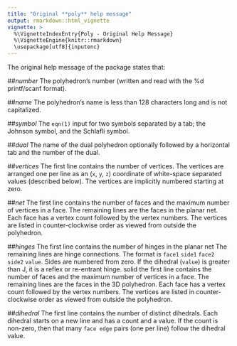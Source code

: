 ```yaml
---
title: "Original **poly** help message"
output: rmarkdown::html_vignette
vignette: >
  %\VignetteIndexEntry{Poly - Original Help Message}
  %\VignetteEngine{knitr::rmarkdown}
  \usepackage[utf8]{inputenc}
---
```

The original help message of the package states that:

##*number*
The polyhedron's number (written and read with the %d printf/scanf format).
  
##*name*
The polyhedron's name is less than 128 characters long and is not capitalized.
  
##*symbol*
The ```eqn(1)``` input for two symbols separated by a tab; the Johnson symbol, and the Schlafli
symbol.
  
##*dual*
The name of the dual polyhedron optionally followed by a horizontal tab and the number of the dual.
  
##*vertices*
The first line contains the number of vertices. The vertices are arranged one per line as an (```x```, ```y```, ```z```) coordinate of white-space separated values (described below).  The vertices are implicitly numbered starting at zero.
  
##*net*
The first line contains the number of faces and the maximum number of vertices in a face. The remaining lines are the faces in the planar net. Each face has a vertex count followed by the vertex numbers. The vertices are listed in counter-clockwise order as viewed from outside the polyhedron.
  
##*hinges*
The first line contains the number of hinges in the planar net  The remaining lines are hinge connections. The format is ```face1``` ```side1``` ```face2``` ```side2``` ```value```.  Sides are numbered from zero. If the dihedral (```value```) is greater than J, it is a reflex or re-entrant hinge. solid the first line contains the number of faces and the maximum number of vertices in a face. The remaining lines are the faces in the 3D polyhedron.  Each face has a vertex count followed by the vertex numbers.  The vertices are listed in counter-clockwise order as viewed from outside the polyhedron.
  
##*dihedral*
The first line contains the number of distinct dihedrals. Each dihedral starts on a new line and has a count and a value.  If the count is non-zero, then that many ```face edge``` pairs (one per line) follow the dihedral value.
